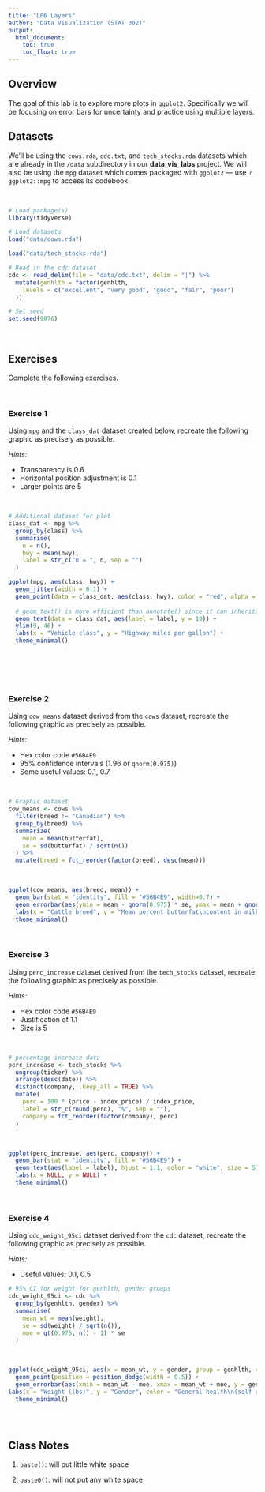 ```yaml
---
title: "L06 Layers"
author: "Data Visualization (STAT 302)"
output:
  html_document:
    toc: true
    toc_float: true
---
```


## Overview

The goal of this lab is to explore more plots in `ggplot2`. Specifically we will be focusing on error bars for uncertainty and practice using multiple layers.

## Datasets

We'll be using the `cows.rda`, `cdc.txt`, and `tech_stocks.rda` datasets which are already in the `/data` subdirectory in our **data_vis_labs** project. We will also be using the `mpg` dataset which comes packaged with `ggplot2` --- use `?ggplot2::mpg` to access its codebook.

<br>

```r
# Load package(s)
library(tidyverse)

# Load datasets
load("data/cows.rda")

load("data/tech_stocks.rda")

# Read in the cdc dataset
cdc <- read_delim(file = "data/cdc.txt", delim = "|") %>%
  mutate(genhlth = factor(genhlth,
    levels = c("excellent", "very good", "good", "fair", "poor")
  ))

# Set seed
set.seed(9876)
```

<br>

## Exercises

Complete the following exercises.

<br>

### Exercise 1

Using `mpg` and the `class_dat` dataset created below, recreate the following graphic as precisely as possible.

*Hints:*

- Transparency is 0.6
- Horizontal position adjustment is 0.1
- Larger points are 5

<br>

```r
# Additional dataset for plot
class_dat <- mpg %>%
  group_by(class) %>%
  summarise(
    n = n(),
    hwy = mean(hwy),
    label = str_c("n = ", n, sep = "")
  )
```


```r

ggplot(mpg, aes(class, hwy)) +
  geom_jitter(width = 0.1) +
  geom_point(data = class_dat, aes(class, hwy), color = "red", alpha = 0.6, size = 5) +
  
  # geom_text() is more efficient than annotate() since it can inheritate things from the base layer
  geom_text(data = class_dat, aes(label = label, y = 10)) +
  ylim(9, 46) +
  labs(x = "Vehicle class", y = "Highway miles per gallon") +
  theme_minimal()
  


```


<br>



<br>

### Exercise 2

Using `cow_means` dataset derived from the `cows` dataset, recreate the following graphic as precisely as possible.

*Hints:*

- Hex color code `#56B4E9`
- 95% confidence intervals (1.96 or `qnorm(0.975)`)
- Some useful values: 0.1, 0.7

<br>

```r
# Graphic dataset
cow_means <- cows %>%
  filter(breed != "Canadian") %>%
  group_by(breed) %>%
  summarize(
    mean = mean(butterfat),
    se = sd(butterfat) / sqrt(n())
  ) %>%
  mutate(breed = fct_reorder(factor(breed), desc(mean)))
```

<br>

```r

ggplot(cow_means, aes(breed, mean)) +
  geom_bar(stat = "identity", fill = "#56B4E9", width=0.7) +
  geom_errorbar(aes(ymin = mean - qnorm(0.975) * se, ymax = mean + qnorm(0.975) * se), data=cow_means, width=0.1) + 
  labs(x = "Cattle breed", y = "Mean percent butterfat\ncontent in milk") +
  theme_minimal()

```






<br>

### Exercise 3

Using `perc_increase` dataset derived from the `tech_stocks` dataset, recreate the following graphic as precisely as possible.

*Hints:*

- Hex color code `#56B4E9`
- Justification of 1.1
- Size is 5

<br>

```r
# percentage increase data
perc_increase <- tech_stocks %>%
  ungroup(ticker) %>%
  arrange(desc(date)) %>%
  distinct(company, .keep_all = TRUE) %>%
  mutate(
    perc = 100 * (price - index_price) / index_price,
    label = str_c(round(perc), "%", sep = ""),
    company = fct_reorder(factor(company), perc)
  )
```

<br>


```r

ggplot(perc_increase, aes(perc, company)) +
  geom_bar(stat = "identity", fill = "#56B4E9") +
  geom_text(aes(label = label), hjust = 1.1, color = "white", size = 5) +
  labs(x = NULL, y = NULL) +
  theme_minimal()

```




<br>

### Exercise 4

Using `cdc_weight_95ci` dataset derived from the `cdc` dataset, recreate the following graphic as precisely as possible.

*Hints:*

- Useful values: 0.1, 0.5

```r
# 95% CI for weight for genhlth, gender groups
cdc_weight_95ci <- cdc %>%
  group_by(genhlth, gender) %>%
  summarise(
    mean_wt = mean(weight),
    se = sd(weight) / sqrt(n()),
    moe = qt(0.975, n() - 1) * se
  )
```

<br>

```r

ggplot(cdc_weight_95ci, aes(x = mean_wt, y = gender, group = genhlth, color = genhlth)) + 
  geom_point(position = position_dodge(width = 0.5)) + 
  geom_errorbar(aes(xmin = mean_wt - moe, xmax = mean_wt + moe, y = gender, x = mean_wt, group = genhlth, color = genhlth), position = position_dodge(width = 0.5), width = 0.1) + 
labs(x = "Weight (lbs)", y = "Gender", color = "General health\n(self reported)") +
  theme_minimal()

 
  
```




## Class Notes ##

1. ``paste()``: will put little white space

2. ``paste0()``: will not put any white space
